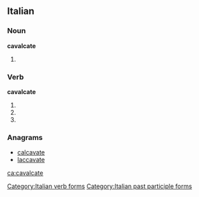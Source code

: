 ==Italian==

===Noun===
'''cavalcate''' {{f}}

# {{plural of|cavalcata|lang=it}}

===Verb===
'''cavalcate'''

# {{conjugation of|cavalcare||2|p|pres|ind|lang=it}}
# {{conjugation of|cavalcare||2|p|imp|lang=it}}
# {{feminine plural of|cavalcato|lang=it}}

===Anagrams===
* [[calcavate#Italian|calcavate]]
* [[laccavate#Italian|laccavate]]

[[Category:Italian verb forms]]
[[Category:Italian past participle forms]]

[[ca:cavalcate]]